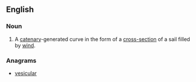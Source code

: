 ==English==

===Noun===
{{en-noun}}

# {{lb|en|geometry}} A [[catenary]]-generated curve in the form of a [[cross-section]] of a sail filled by [[wind]].

===Anagrams===
* [[vesicular#English|vesicular]]